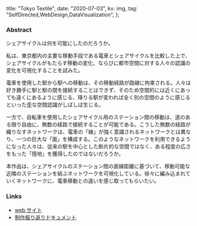 
  title: "Tokyo Textile",
  date: "2020-07-03",
  kv: img,
  tag: "SelfDirected,WebDesign,DataVisualization",
};

### Abstract

シェアサイクルは何を可能にしたのだろうか。

私は、東京都内の主要な移動手段である電車とシェアサイクルを比較した上で、シェアサイクルがもたらす移動の変化、ならびに都市空間に対する人々の認識の変化を可視化することを試みた。

電車を使用した駅から駅への移動は、その移動経路が路線に拘束される。人々は好き勝手に駅と駅の間を接続することはできず、そのため空間的には近くにあっても遠くにあるように感じる、降りる駅が変われば全く別の空間のように感じるといった歪な空間認識がしばしば生じる。

一方で、自転車を使用したシェアサイクル用のステーション間の移動は、道のある限り自由に、無数の経路で接続することが可能である。こうした無数の経路が織りなすネットワークは、電車の「線」が強く意識されるネットワークとは異なり、一つの巨大な「面」を構成する。このようなネットワークを利用できるようになった人々は、従来の駅を中心とした断片的な空間ではなく、ある程度の広さをもった「陸地」を獲得したのではないだろうか。

本作品は、シェアサイクルのステーション間の直線距離に基づいて、移動可能な近隣のステーションを結ぶネットワークを可視化している。徐々に編み込まれていくネットワークに、電車移動との違いを感じ取ってもらいたい。

<TxtImage img={imgFukan} />

### Links

- [web サイト](https://tokyo-textile.vercel.app/)
- [制作振り返りドキュメント](https://www.notion.so/eef9fcfa1f0843dca6bb001683933511)
